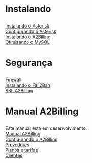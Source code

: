 <h1>Instalando</h1>
[[ Instalando o Asterisk ]]<br>
[[ Configurando o Asterisk]] <br>
[[ Instalando o A2Billing]]<br>
[[Otimizando o MySQL]] <br>

<h1>Segurança</h1>
[[Firewall]]<br>
[[ Instalando o Fail2Ban ]]<br>
[[ SSL A2Billing ]]<br>

<h1> Manual A2Billing </h1>

Este manual esta em desenvolvimento.<br>
[[ Manual A2Billing ]]<br>
[[ Configurando o A2Billing ]]<br>
[[ Provedores ]]<br>
[[ Planos e tarifas ]]<br>
[[ Clientes ]]<br>

